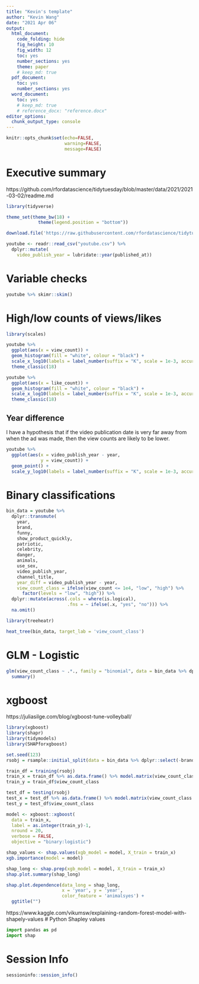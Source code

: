 ```yaml
---
title: "Kevin's template"
author: "Kevin Wang"
date: "2021 Apr 06"
output:
  html_document:
    code_folding: hide
    fig_height: 10
    fig_width: 12
    toc: yes
    number_sections: yes
    theme: paper
    # keep_md: true
  pdf_document:
    toc: yes
    number_sections: yes
  word_document: 
    toc: yes
    # keep_md: true
    # reference_docx: "reference.docx"
editor_options: 
  chunk_output_type: console
---
```


```r
knitr::opts_chunk$set(echo=FALSE, 
                      warning=FALSE, 
                      message=FALSE)
```

# Executive summary

https://github.com/rfordatascience/tidytuesday/blob/master/data/2021/2021-03-02/readme.md

```r
library(tidyverse)

theme_set(theme_bw(18) +
            theme(legend.position = "bottom"))
```

```r
download.file('https://raw.githubusercontent.com/rfordatascience/tidytuesday/master/data/2021/2021-03-02/youtube.csv', "youtube.csv")
```


```r
youtube <- readr::read_csv("youtube.csv") %>% 
  dplyr::mutate(
    video_publish_year = lubridate::year(published_at))
```

# Variable checks
```r
youtube %>% skimr::skim()
```

# High/low counts of views/likes

```r
library(scales)

youtube %>% 
  ggplot(aes(x = view_count)) +
  geom_histogram(fill = "white", colour = "black") +
  scale_x_log10(labels = label_number(suffix = "K", scale = 1e-3, accuracy = 1, big.mark = ",")) +
  theme_classic(18)

youtube %>% 
  ggplot(aes(x = like_count)) +
  geom_histogram(fill = "white", colour = "black") +
  scale_x_log10(labels = label_number(suffix = "K", scale = 1e-3, accuracy = 1, big.mark = ",")) +
  theme_classic(18)
```

## Year difference

I have a hypothesis that if the video publication date is very far away from when the ad was made, then the view counts are likely to be lower. 

```r
youtube %>% 
  ggplot(aes(x = video_publish_year - year,
             y = view_count)) +
  geom_point() +
  scale_y_log10(labels = label_number(suffix = "K", scale = 1e-3, accuracy = 1, big.mark = ","))
```

# Binary classifications

```r
bin_data = youtube %>% 
  dplyr::transmute(
    year,
    brand,
    funny, 
    show_product_quickly,
    patriotic, 
    celebrity, 
    danger, 
    animals, 
    use_sex,
    video_publish_year,
    channel_title,
    year_diff = video_publish_year - year,
    view_count_class = ifelse(view_count <= 1e4, "low", "high") %>% 
      factor(levels = "low", "high")) %>% 
  dplyr::mutate(across(.cols = where(is.logical),
                       .fns = ~ ifelse(.x, "yes", "no"))) %>% 
  na.omit()
```

```r
library(treeheatr)

heat_tree(bin_data, target_lab = 'view_count_class')
```


# GLM - Logistic 
```r
glm(view_count_class ~ .*., family = "binomial", data = bin_data %>% dplyr::select(-channel_title, -brand)) %>% 
  summary()
```

# xgboost

https://juliasilge.com/blog/xgboost-tune-volleyball/

```r
library(xgboost)
library(shapr)
library(tidymodels)
library(SHAPforxgboost)

set.seed(123)
rsobj = rsample::initial_split(data = bin_data %>% dplyr::select(-brand, -channel_title))

train_df = training(rsobj)
train_x = train_df %>% as.data.frame() %>% model.matrix(view_count_class ~ .*., data = .)
train_y = train_df$view_count_class

test_df = testing(rsobj)
test_x = test_df %>% as.data.frame() %>% model.matrix(view_count_class ~ .*., data = .)
test_y = test_df$view_count_class

model <- xgboost::xgboost(
  data = train_x,
  label = as.integer(train_y)-1,
  nround = 20,
  verbose = FALSE,
  objective = "binary:logistic")

shap_values <- shap.values(xgb_model = model, X_train = train_x)
xgb.importance(model = model)

shap_long <- shap.prep(xgb_model = model, X_train = train_x)
shap.plot.summary(shap_long)

shap.plot.dependence(data_long = shap_long, 
                     x = 'year', y = 'year', 
                     color_feature = 'animalsyes') + 
  ggtitle("")
```

https://www.kaggle.com/vikumsw/explaining-random-forest-model-with-shapely-values
# Python Shapley values
```python
import pandas as pd
import shap
```


# Session Info
```r
sessioninfo::session_info()
```


